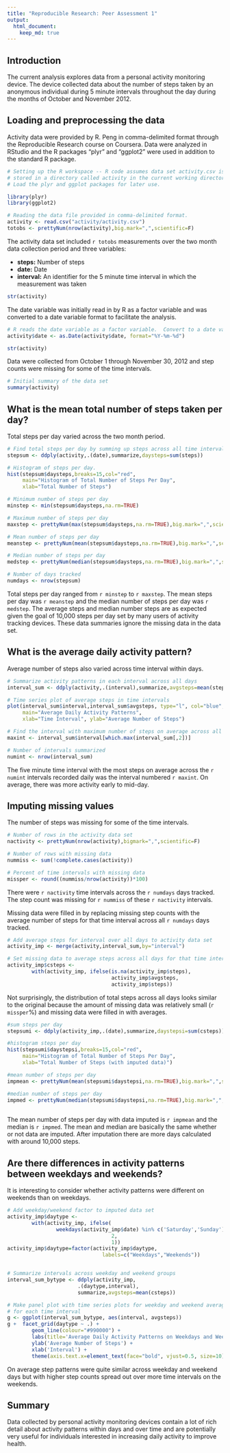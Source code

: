 ```yaml
---
title: "Reproducible Research: Peer Assessment 1"
output: 
  html_document:
    keep_md: true
---
```

  
    
## Introduction
The current analysis explores data from a personal activity monitoring
device.  The device collected data about the number of steps taken by an anonymous individual during 5 minute intervals throughout the day 
during the months of October and November 2012.
  
  
## Loading and preprocessing the data  
Activity data were provided by R. Peng in comma-delimited format through the Reproducible Research course on Coursera.  Data were analyzed in RStudio and the R packages "plyr" and "ggplot2" were used in addition to the standard R package.
  
    
  
```r
# Setting up the R workspace -- R code assumes data set activity.csv is
# stored in a directory called activity in the current working directory.
# Load the plyr and ggplot packages for later use.

library(plyr)
library(ggplot2)

# Reading the data file provided in comma-delimited format.
activity <- read.csv("activity/activity.csv")  
totobs <- prettyNum(nrow(activity),big.mark=",",scientific=F)
```

  
    
The activity data set included `r totobs` measurements over the two month data collection period and three variables:  

- **steps:** Number of steps
- **date:** Date
- **interval:** An identifier for the 5 minute time interval in which the measurement was taken   

  
```r
str(activity)
```
  
The date variable was initially read in by R as a factor variable and was converted to a date variable format to facilitate the analysis.
  

```r
# R reads the date variable as a factor variable.  Convert to a date variable.
activity$date <- as.Date(activity$date, format="%Y-%m-%d")

str(activity)

```

Data were collected from October 1 through November 30, 2012 and step counts were missing for some of the time intervals.
  
```r
# Initial summary of the data set
summary(activity)

```


## What is the mean total number of steps taken per day?

Total steps per day varied across the two month period. 
  
  
```r

# Find total steps per day by summing up steps across all time intervals for each day.
stepsum <- ddply(activity,.(date),summarize,daysteps=sum(steps))

# Histogram of steps per day.
hist(stepsum$daysteps,breaks=15,col="red",
     main="Histogram of Total Number of Steps Per Day",
     xlab="Total Number of Steps")

# Minimum number of steps per day
minstep <- min(stepsum$daysteps,na.rm=TRUE)

# Maximum number of steps per day
maxstep <- prettyNum(max(stepsum$daysteps,na.rm=TRUE),big.mark=",",scientific=F)

# Mean number of steps per day
meanstep <- prettyNum(mean(stepsum$daysteps,na.rm=TRUE),big.mark=",",scientific=F)

# Median number of steps per day
medstep <- prettyNum(median(stepsum$daysteps,na.rm=TRUE),big.mark=",",scientific=F)

# Number of days tracked
numdays <- nrow(stepsum)

```

Total steps per day ranged from `r minstep` to `r maxstep`.  The mean steps per day was `r meanstep` and the median number of steps per day was `r medstep`.  The average steps and median number steps are as expected given the goal of 10,000 steps per day set by many users of activity tracking devices.  These data summaries ignore the missing data in the data set.



## What is the average daily activity pattern?

Average number of steps also varied across time interval within days.

```r
# Summarize activity patterns in each interval across all days
interval_sum <- ddply(activity,.(interval),summarize,avgsteps=mean(steps,na.rm=TRUE))

# Time series plot of average steps in time intervals
plot(interval_sum$interval,interval_sum$avgsteps, type="l", col="blue",
     main="Average Daily Activity Patterns",
     xlab="Time Interval", ylab="Average Number of Steps")

# Find the interval with maximum number of steps on average across all days
maxint <- interval_sum$interval[which.max(interval_sum[,2])]

# Number of intervals summarized
numint <- nrow(interval_sum)

```

The five minute time interval with the most steps on average across the `r numint` intervals recorded daily was the interval numbered `r maxint`.  On average, there was more activity early to mid-day.


## Imputing missing values

The number of steps was missing for some of the time intervals.

```r
# Number of rows in the activity data set
nactivity <- prettyNum(nrow(activity),bigmark=",",scientific=F)

# Number of rows with missing data
nummiss <- sum(!complete.cases(activity))

# Percent of time intervals with missing data
missper <- round((nummiss/nrow(activity))*100)
```

There were `r nactivity` time intervals across the `r numdays` days tracked.  The step count was missing for `r nummiss` of these `r nactivity` intervals.

Missing data were filled in by replacing missing step counts with the average number of steps for that time interval across all `r numdays` days tracked. 

```r
# Add average steps for interval over all days to activity data set
activity_imp <- merge(activity,interval_sum,by="interval")

# Set missing data to average steps across all days for that time interval
activity_imp$csteps <- 
        with(activity_imp, ifelse(is.na(activity_imp$steps),
                                  activity_imp$avgsteps,
                                  activity_imp$steps))

```

Not surprisingly, the distribution of total steps across all days looks similar to the original because the amount of missing data was relatively small (`r missper`%) and missing data were filled in with averages.


```r
#sum steps per day
stepsumi <- ddply(activity_imp,.(date),summarize,daystepsi=sum(csteps))

#histogram steps per day
hist(stepsumi$daystepsi,breaks=15,col="red",
     main="Histogram of Total Number of Steps Per Day",
     xlab="Total Number of Steps (with imputed data)")

#mean number of steps per day
impmean <- prettyNum(mean(stepsumi$daystepsi,na.rm=TRUE),big.mark=",",scientific=F)

#median number of steps per day
impmed <- prettyNum(median(stepsumi$daystepsi,na.rm=TRUE),big.mark=",",scientific=F)
                                  
```

The mean number of steps per day with data imputed is `r impmean` and the median is `r impmed`.  The mean and median are basically the same whether or not data are imputed.  After imputation there are more days calculated with around 10,000 steps.    
  

## Are there differences in activity patterns between weekdays and weekends?

It is interesting to consider whether activity patterns were different on weekends than on weekdays.

```r
# Add weekday/weekend factor to imputed data set
activity_imp$daytype <- 
        with(activity_imp, ifelse(
                weekdays(activity_imp$date) %in% c('Saturday','Sunday'),
                                  2,
                                  1))
activity_imp$daytype=factor(activity_imp$daytype,
                               labels=c("Weekdays","Weekends"))


# Summarize intervals across weekday and weekend groups
interval_sum_bytype <- ddply(activity_imp,
                       .(daytype,interval),
                       summarize,avgsteps=mean(csteps))

# Make panel plot with time series plots for weekday and weekend averages
# for each time interval
g <- ggplot(interval_sum_bytype, aes(interval, avgsteps))
g +  facet_grid(daytype ~ .) + 
        geom_line(colour="#990000") +
        labs(title='Average Daily Activity Patterns on Weekdays and Weekends') +
        ylab('Average Number of Steps') +
        xlab('Interval') +
        theme(axis.text.x=element_text(face="bold", vjust=0.5, size=10))

```

On average step patterns were quite similar across weekday and weekend days but with higher step counts spread out over more time intervals on the weekends.   

## Summary

Data collected by personal activity monitoring devices contain a lot of rich detail about activity patterns within days and over time and are potentially very useful for individuals interested in increasing daily activity to improve health.
